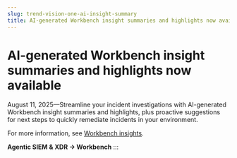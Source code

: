 ```yaml
---
slug: trend-vision-one-ai-insight-summary
title: AI-generated Workbench insight summaries and highlights now available
---
```

# AI-generated Workbench insight summaries and highlights now available

August 11, 2025—Streamline your incident investigations with AI-generated Workbench insight summaries and highlights, plus proactive suggestions for next steps to quickly remediate incidents in your environment.

For more information, see [Workbench insights](workbench-insights.mdx).

**Agentic SIEM & XDR → Workbench**
:::

